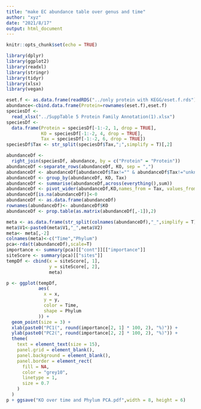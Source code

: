 ```yaml
---
title: "make EC abundance table over genus and time"
author: "xyz"
date: "2021/8/17"
output: html_document
---
```


```r
knitr::opts_chunk$set(echo = TRUE)
```

```r
library(dplyr)
library(ggplot2)
library(readxl)
library(stringr)
library(tidyr)
library(xlsx)
library(vegan)
```

```r
eset.f <- as.data.frame(readRDS("../only protein with KEGG/eset.f.rds"))
abundance<-cbind.data.frame(Protein=rownames(eset.f),eset.f)
speciesDf <-
  read_xlsx("../SuppTable 5 Protein Family Annotation(1).xlsx")
speciesDf <-
  data.frame(Protein = speciesDf[-1:-2, 1, drop = TRUE],
             KO = speciesDf[-1:-2, 4, drop = TRUE],
             Tax = speciesDf[-1:-2, 6, drop = TRUE])
speciesDf$Tax <- str_split(speciesDf$Tax,";",simplify = T)[,2]

abundanceDf <-
  right_join(speciesDf, abundance, by = c("Protein" = "Protein"))
abundanceDf <-separate_rows(abundanceDf, KO, sep = ",")
abundanceDf <- abundanceDf[abundanceDf$Tax!="" & abundanceDf$Tax!="unknown",-1]
abundanceDf <- group_by(abundanceDf, KO, Tax)
abundanceDf <- summarise(abundanceDf,across(everything(),sum))
abundanceDf <- pivot_wider(abundanceDf,KO,names_from = Tax, values_from = T3_5:T30_35)
abundanceDf[is.na(abundanceDf)]<-0
abundanceDf <- as.data.frame(abundanceDf)
rownames(abundanceDf)<- abundanceDf$KO
abundanceDf <- prop.table(as.matrix(abundanceDf[,-1]),2)

meta <- as.data.frame(str_split(colnames(abundanceDf),"_",simplify = T))
meta$V1<-paste0(meta$V1,"_",meta$V2)
meta<- meta[,-2]
colnames(meta)<-c("Time","Phylum")
pca<-rda(t(abundanceDf),scale=T)
importance <- summary(pca)[["cont"]][["importance"]]
siteScore <- summary(pca)[["sites"]]
tempDf <- cbind(x = siteScore[, 1],
                y = siteScore[, 2],
                meta)

p <- ggplot(tempDf,
            aes(
              x = x,
              y = y,
              color = Time,
              shape = Phylum
            )) +
  geom_point(size = 3) +
  xlab(paste0("PC1(", round(importance[2, 1] * 100, 2), "%)")) +
  ylab(paste0("PC2(", round(importance[2, 2] * 100, 2), "%)")) +
  theme(
    text = element_text(size = 15),
    panel.grid = element_blank(),
    panel.background = element_blank(),
    panel.border = element_rect(
      fill = NA,
      color = "grey10",
      linetype = 1,
      size = 0.7
    )
  )
p + ggsave("KO over time and Phylum PCA.pdf",width = 8, height = 6)
```


